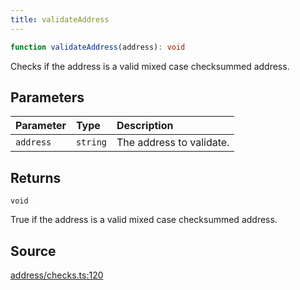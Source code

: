 ```yaml
---
title: validateAddress
---
```


```ts
function validateAddress(address): void
```

Checks if the address is a valid mixed case checksummed address.

## Parameters

| Parameter | Type | Description |
| :------ | :------ | :------ |
| `address` | `string` | The address to validate. |

## Returns

`void`

True if the address is a valid mixed case checksummed address.

## Source

[address/checks.ts:120](https://github.com/dominant-strategies/quais.js/blob/7ad0a969a30d30fc2cf79fa0dcda980927cb6fd5/src/address/checks.ts#L120)
